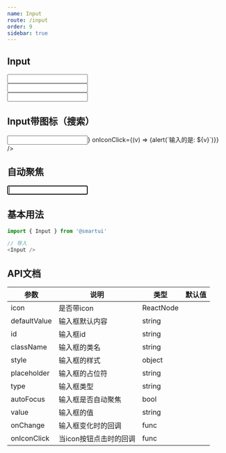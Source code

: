 ```yaml
---
name: Input
route: /input
order: 9
sidebar: true
---
```



## Input

<Playground>
    <Input /><br />
    <Input style={{width: '400px', marginTop: '16px', marginBottom: '16px'}} /><br />
    <Input style={{borderRadius: '4px'}} />
</Playground>

## Input带图标（搜索）

<Playground>
    <Input icon={<Icon type='FaSistrix' />} onIconClick={(v) => {alert(`输入的是: ${v}`)}} />
</Playground>

## 自动聚焦
<Playground>
    <Input autoFocus />
</Playground>

## 基本用法

``` js
import { Input } from '@smartui'

// 导入
<Input />
```

## API文档
|  参数  |  说明  |  类型  |  默认值  |
|  ---   |  ---  |  ---  |  ---  |
|  icon  |  是否带icon  |  ReactNode |  |
|  defaultValue  |  输入框默认内容  |  string |  |
|  id  |  输入框id  |  string |  |
|  className  |  输入框的类名  |  string |  |
|  style  |  输入框的样式  |  object |  |
|  placeholder  |  输入框的占位符  |  string |  |
|  type  |  输入框类型  |  string |  |
|  autoFocus  |  输入框是否自动聚焦  |  bool |  |
|  value  |  输入框的值  |  string |  |
|  onChange  |  输入框变化时的回调  |  func |  |
|  onIconClick  |  当icon按钮点击时的回调  |  func |  |
